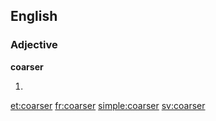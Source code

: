 ==English==

===Adjective===
'''coarser'''

# {{comparative of|coarse}}

[[et:coarser]]
[[fr:coarser]]
[[simple:coarser]]
[[sv:coarser]]